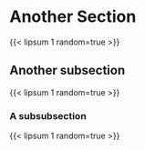# Another Section

{{< lipsum 1 random=true >}}

## Another subsection

{{< lipsum 1 random=true >}}

### A subsubsection

{{< lipsum 1 random=true >}}